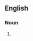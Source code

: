 ==English==

===Noun===
{{en-noun}}

# {{lb|en|anatomy}} {{synonym of|small saphenous vein|lang=en}}